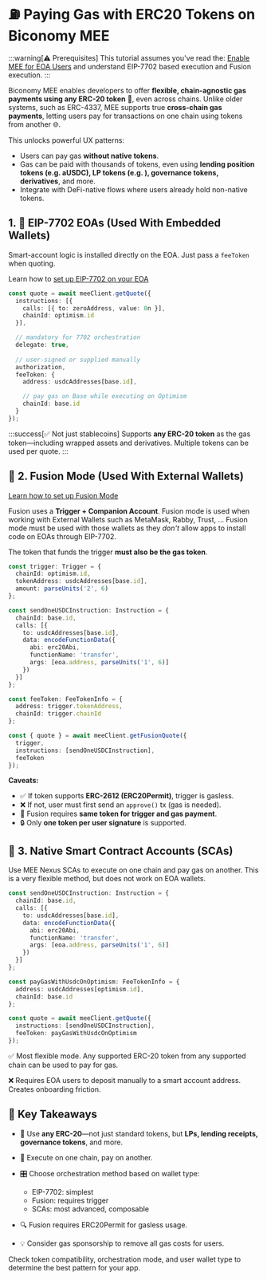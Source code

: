 # ⛽️ Paying Gas with ERC20 Tokens on Biconomy MEE 

:::warning[⚠️ Prerequisites]
This tutorial assumes you've read the:
[Enable MEE for EOA Users](/new/getting-started/enable-mee-eoa-users) and understand 
EIP-7702 based execution and Fusion execution.
:::

Biconomy MEE enables developers to offer **flexible, chain-agnostic gas payments using any ERC-20 token** 🔗,
even across chains. Unlike older systems, such as ERC-4337, MEE supports true **cross-chain gas payments**, letting users pay for transactions on one chain using tokens from another 🌐.

This unlocks powerful UX patterns:

* Users can pay gas **without native tokens**.
* Gas can be paid with thousands of tokens, even using **lending position tokens (e.g. aUSDC), LP tokens (e.g. ), governance tokens, derivatives**, and more.
* Integrate with DeFi-native flows where users already hold non-native tokens.

## 1. 🔐 EIP-7702 EOAs (Used With Embedded Wallets) 

Smart-account logic is installed directly on the EOA. Just pass a `feeToken` when quoting.

Learn how to [set up EIP-7702 on your EOA](/new/getting-started/enable-mee-eoa-7702)

```ts
const quote = await meeClient.getQuote({
  instructions: [{
    calls: [{ to: zeroAddress, value: 0n }],
    chainId: optimism.id
  }],

  // mandatory for 7702 orchestration
  delegate: true,  
  
  // user-signed or supplied manually
  authorization,      
  feeToken: {
    address: usdcAddresses[base.id],

    // pay gas on Base while executing on Optimism
    chainId: base.id  
  }
});
```

:::success[✅ Not just stablecoins]
 Supports **any ERC-20 token** as the gas token—including wrapped assets and derivatives. Multiple tokens can be used per quote.
:::

## 🧪 2. Fusion Mode (Used With External Wallets) 

[Learn how to set up Fusion Mode](/new/getting-started/enable-mee-eoa-fusion)

Fusion uses a **Trigger + Companion Account**. Fusion mode is used when working with External Wallets
such as MetaMask, Rabby, Trust, ... Fusion mode must be used with those wallets as they *don't* allow apps
to install code on EOAs through EIP-7702.

The token that funds the trigger **must also be the gas token**.

```ts
const trigger: Trigger = {
  chainId: optimism.id,
  tokenAddress: usdcAddresses[base.id],
  amount: parseUnits('2', 6)
};

const sendOneUSDCInstruction: Instruction = {
  chainId: base.id,
  calls: [{
    to: usdcAddresses[base.id],
    data: encodeFunctionData({
      abi: erc20Abi,
      functionName: 'transfer',
      args: [eoa.address, parseUnits('1', 6)]
    })
  }]
};

const feeToken: FeeTokenInfo = {
  address: trigger.tokenAddress,
  chainId: trigger.chainId
};

const { quote } = await meeClient.getFusionQuote({
  trigger,
  instructions: [sendOneUSDCInstruction],
  feeToken
});
```

**Caveats:**

* ✅ If token supports **ERC-2612 (ERC20Permit)**, trigger is gasless.
* ❌ If not, user must first send an `approve()` tx (gas is needed).
* 🔁 Fusion requires **same token for trigger and gas payment**.
* 🔒 Only **one token per user signature** is supported.

## 🧠 3. Native Smart Contract Accounts (SCAs) 

Use MEE Nexus SCAs to execute on one chain and pay gas on another. This is a very 
flexible method, but does not work on EOA wallets.

```ts
const sendOneUSDCInstruction: Instruction = {
  chainId: base.id,
  calls: [{
    to: usdcAddresses[base.id],
    data: encodeFunctionData({
      abi: erc20Abi,
      functionName: 'transfer',
      args: [eoa.address, parseUnits('1', 6)]
    })
  }]
};

const payGasWithUsdcOnOptimism: FeeTokenInfo = {
  address: usdcAddresses[optimism.id],
  chainId: base.id
};

const quote = await meeClient.getQuote({
  instructions: [sendOneUSDCInstruction],
  feeToken: payGasWithUsdcOnOptimism
});
```

✅ Most flexible mode. Any supported ERC-20 token from any supported chain can be used to pay for gas.

❌ Requires EOA users to deposit manually to a smart account address. Creates onboarding friction.

## 🧾 Key Takeaways 

* 🧠 Use **any ERC-20**—not just standard tokens, but **LPs, lending receipts, governance tokens**, and more.
* 🔄 Execute on one chain, pay on another.
* 🎛 Choose orchestration method based on wallet type:

  * EIP-7702: simplest
  * Fusion: requires trigger
  * SCAs: most advanced, composable
* 🔍 Fusion requires ERC20Permit for gasless usage.
* 💡 Consider gas sponsorship to remove all gas costs for users.

Check token compatibility, orchestration mode, and user wallet type to determine the best pattern for your app.
